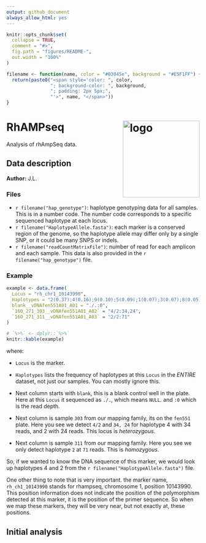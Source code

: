```yaml
---
output: github_document
always_allow_html: yes
---
```

<!-- README.md is generated from README.Rmd. Please edit that file -->
```r
knitr::opts_chunk$set(
  collapse = TRUE,
  comment = "#>",
  fig.path = "figures/README-",
  out.width = "100%"
)
```

```r
filename <- function(name, color = "#03045e", background = "#E5F1FF") {
  return(paste0("<span style='color: ", color, 
                "; background-color: ", background,
                "; padding: 2px 5px;", 
                "'>", name, "</span>"))
}
```
# RhAMPseq <img src="https://raw.githubusercontent.com/villegar/RhAMPseq/master/figures/logo.png" alt="logo" align="right" height=200px/>
Analysis of rhAmpSeq data.

## Data description
**Author:** J.L.

### Files
- `r filename("hap_genotype")`: haplotype genotyping data for all samples. This is in a number code. 
The number code corresponds to a specific sequenced haplotype at each locus. 
- `r filename("HaplotypeAllele.fasta")`: each marker is a conserved region of the genome, so the haplotype allele may differ only by a single SNP, or it could be many SNPS or indels.  
- `r filename("readCountMatrixFile")`: number of read for each amplicon and each sample.  This data is also provided in the `r  filename("hap_genotype")` file.

### Example
```r
example <- data.frame(
  Locus	= "rh_chr1_10143990",
  Haplotypes = "2(0.37);4(0.16);9(0.10);5(0.09);1(0.07);3(0.07);8(0.05);13(0.04);6(0.03);7(0.03);",
  blank__vDNAfen551A01_A01 = "./.:0",
  `160_271_303__vDNAfen551A01_A02` = "4/2:34,24",
  `160_271_311__vDNAfen551A01_A03` = "2/2:71"
)

# `%>%` <- dplyr::`%>%`
knitr::kable(example)
```

where:

- `Locus` is the marker.  

- `Haplotypes` lists the frequency of haplotypes at this `Locus` in the _ENTIRE_ dataset, not just our samples. You can mostly ignore this.

- Next column starts with `blank`, this is a blank control well in the plate. Here at this `Locus` it sequenced as `./.`, which means `NULL`.  and `:0` which is the read depth.  

- Next column is sample `303` from our mapping family, its on the `fen551` plate.  Here you see we detect `4/2` and `34, 24` for haplotype 4 with 34 reads, and 2 with 24 reads. This locus is _heterozygous_.

- Next column is sample `311` from our mapping family.  Here you see we only detect haplotype `2` at `71` reads. This is _homozygous_. 

So, if we wanted to know the DNA sequence of this marker, we would look up haplotypes 4 and 2 from the `r filename("HaplotypeAllele.fasta")` file.  

One other thing to note that is very important.  the marker name, `rh_ch1_10143990` stands for rhampseq, chromosome 1, position 10143990.  This position information does not indicate the position of the polymorphism detected at this marker, it is the position of the primer sequence.  So when we map these markers, they will be very near, but not exactly at, these positions.  

## Initial analysis
